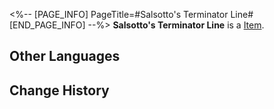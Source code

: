 <%-- [PAGE_INFO]
PageTitle=#Salsotto's Terminator Line#
[END_PAGE_INFO] --%>
{{Item Infobox
|id          = 43066
|image       = Item Salsotto's Terminator Line.png
|type        = 
|invCategory = Relics
|rarity      = 3
|effect      = 
|description = Planet Salsotto's own rotation stopped, and thus each cycle of its day and night seemed to last forever. People can only gain the bare minimum space for survival when they ceaselessly migrated and closely chased the ever-moving terminator line.
|source1     = [[Simulated Universe]]: World 6 - Immersion Device Redemption
}}
'''Salsotto's Terminator Line''' is a [[Item]].

==Other Languages==
{{Other Languages
|en   = Salsotto's Terminator Line
|zhs  = 萨尔索图的晨昏界线
|zht  = 薩爾索圖的晨昏界線
|ja   = サルソットの明暗境界線
|ko   = 살소토의 명암 경계선
|es   = Terminador de Salsotto
|fr   = Terminateur de Salsotto
|ru   = Линия терминатора Салсотто
|th   = Salsotto's Terminator Line
|vi   = Ranh Giới Ngày Đêm Salsotto
|de   = Tag-Nacht-Grenze von Salsotto
|id   = Salsotto's Terminator Line
|pt   = Linha Crepuscular de Salsotto
}}

==Change History==
{{Change History|1.0}}